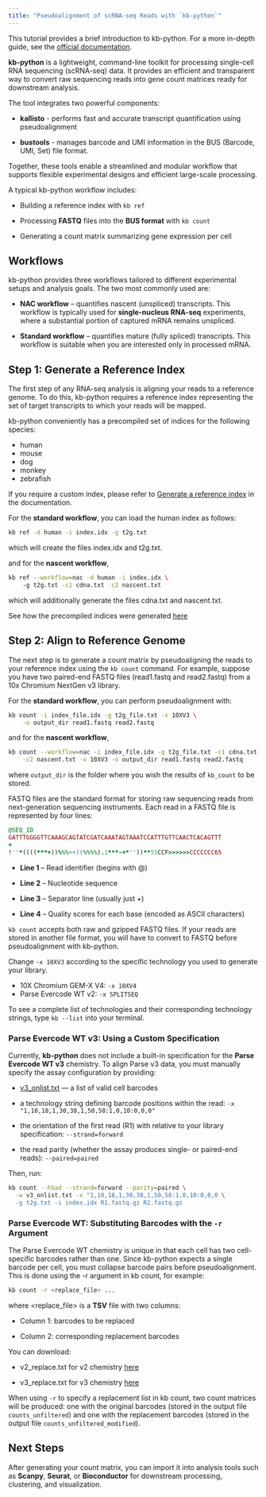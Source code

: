 ```yaml
---
title: "Pseudoalignment of scRNA-seq Reads with `kb-python`"
---
```

::: {.callout-note}
This tutorial provides a brief introduction to kb-python.
For a more in-depth guide, see the [official documentation](https://kallisto.readthedocs.io/en/latest/index.html).
:::

**kb-python** is a lightweight, command-line toolkit for processing single-cell RNA sequencing (scRNA-seq) data. It provides an efficient and transparent way to convert raw sequencing reads into gene count matrices ready for downstream analysis.

The tool integrates two powerful components:

* **kallisto** - performs fast and accurate transcript quantification using pseudoalignment

* **bustools** - manages barcode and UMI information in the BUS (Barcode, UMI, Set) file format.

Together, these tools enable a streamlined and modular workflow that supports flexible experimental designs and efficient large-scale processing.

A typical kb-python workflow includes:

* Building a reference index with `kb ref`

* Processing **FASTQ** files into the **BUS format** with `kb count`

* Generating a count matrix summarizing gene expression per cell

## Workflows

kb-python provides three workflows tailored to different experimental setups and analysis goals. The two most commonly used are:

* **NAC workflow** – quantifies nascent (unspliced) transcripts. This workflow is typically used for **single-nucleus RNA-seq** experiments, where a substantial portion of captured mRNA remains unspliced.

* **Standard workflow** – quantifies mature (fully spliced) transcripts. This workflow is suitable when you are interested only in processed mRNA.

## Step 1: Generate a Reference Index
The first step of any RNA-seq analysis is aligning your reads to a reference genome. To do this, kb-python requires a reference index representing the set of target transcripts to which your reads will be mapped.

kb-python conveniently has a precompiled set of indices for the following species:

* human
* mouse
* dog 
* monkey
* zebrafish

::: {.callout-note title="What if kb-python doesn't have the index I need?"}
If you require a custom index, please refer to [Generate a reference index](https://kallisto.readthedocs.io/en/latest/index/index_generation.html) in the documentation.
:::

For the **standard workflow**, you can load the human index as follows:

```bash
kb ref -d human -i index.idx -g t2g.txt
```

which will create the files index.idx and t2g.txt.

and for the **nascent workflow**,

```bash
kb ref --workflow=nac -d human -i index.idx \ 
    -g t2g.txt -c1 cdna.txt -c2 nascent.txt
```

which will additionally generate the files cdna.txt and nascent.txt.

::: {.callout-note}
See how the precompiled indices were generated [here](https://github.com/pachterlab/kallisto-transcriptome-indices)
:::

## Step 2: Align to Reference Genome
The next step is to generate a count matrix by pseudoaligning the reads to your reference index using the `kb count` command. For example, suppose you have two paired-end FASTQ files (read1.fastq and read2.fastq) from a 10x Chromium NextGen v3 library.

For the **standard workflow**, you can perform pseudoalignment with:

```bash
kb count -i index_file.idx -g t2g_file.txt -x 10XV3 \
    -o output_dir read1.fastq read2.fastq
```

and for the **nascent workflow**,

```bash
kb count --workflow=nac -i index_file.idx -g t2g_file.txt -c1 cdna.txt \
    -c2 nascent.txt -x 10XV3 -o output_dir read1.fastq read2.fastq
```

where `output_dir` is the folder where you wish the results of `kb_count` to be stored.

::: {.callout-note title="What is a FASTQ file?"}
FASTQ files are the standard format for storing raw sequencing reads from next-generation sequencing instruments. Each read in a FASTQ file is represented by four lines:

```ruby
@SEQ_ID
GATTTGGGGTTCAAAGCAGTATCGATCAAATAGTAAATCCATTTGTTCAACTCACAGTTT
+
!''*((((***+))%%%++)(%%%%).1***-+*''))**55CCF>>>>>>CCCCCCC65
```

* **Line 1** – Read identifier (begins with @)

* **Line 2** – Nucleotide sequence

* **Line 3** – Separator line (usually just +)

* **Line 4** – Quality scores for each base (encoded as ASCII characters)

`kb count` accepts both raw and gzipped FASTQ files. If your reads are stored in another file format, you will have to convert to FASTQ before pseudoalignment with kb-python.
:::

Change `-x 10XV3` according to the specific technology you used to generate your library.

* 10X Chromium GEM-X V4: `-x 10XV4`
* Parse Evercode WT v2: `-x SPLITSEQ`

To see a complete list of technologies and their corresponding technology strings, type `kb --list` into your terminal.

### Parse Evercode WT v3: Using a Custom Specification

Currently, **kb-python** does not include a built-in specification for the **Parse Evercode WT v3** chemistry. To align Parse v3 data, you must manually specify the assay configuration by providing:

* <a href="v3_onlist.txt" download>v3_onlist.txt</a> — a list of valid cell barcodes

* a technology string defining barcode positions within the read: `-x "1,10,18,1,30,38,1,50,58:1,0,10:0,0,0"`

* the orientation of the first read (R1) with relative to your library specification: `--strand=forward`

* the read parity (whether the assay produces single- or paired-end reads): `--paired=paired`

Then, run:
```bash
kb count --h5ad --strand=forward --parity=paired \
  -w v3_onlist.txt -x "1,10,18,1,30,38,1,50,58:1,0,10:0,0,0 \
  -g t2g.txt -i index.idx R1.fastq.gz R2.fastq.gz
```

### Parse Evercode WT: Substituting Barcodes with the `-r` Argument
The Parse Evercode WT chemistry is unique in that each cell has two cell-specific barcodes rather than one. Since kb-python expects a single barcode per cell, you must collapse barcode pairs before pseudoalignment.
This is done using the -r argument in kb count, for example:

```bash
kb count -r <replace_file> ...
```

where \<replace_file\> is a **TSV** file with two columns:

* Column 1: barcodes to be replaced

* Column 2: corresponding replacement barcodes

You can download:

* v2_replace.txt for v2 chemistry <a href="v2_replace.txt" download>here</a>

* v3_replace.txt for v3 chemistry <a href="v3_replace.txt" download>here</a>

:::{.callout-important}
When using `-r` to specify a replacement list in kb count, two count matrices will be produced: one with the original barcodes (stored in the output file `counts_unfiltered`) and one with the replacement barcodes (stored in the output file `counts_unfiltered_modified`).
:::

## Next Steps
After generating your count matrix, you can import it into analysis tools such as **Scanpy**, **Seurat**, or **Bioconductor** for downstream processing, clustering, and visualization.